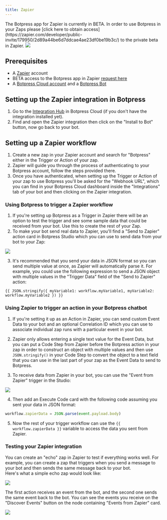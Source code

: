 ```yaml
---
title: Zapier
---
```



<Info>
The Botpress app for Zapier is currently in BETA. In order to use Botpress in your Zaps please [click here to obtain access](https://zapier.com/developer/public-invite/179950/2d89a44be6d7ddcae4ae23df0be19b3c/) to the private beta in Zapier.
</Info>

<img src="./assets/zapier.png" />

## Prerequisites

* A [Zapier](https://zapier.com/) account
* BETA access to the Botpress app in Zapier [request here](https://zapier.com/developer/public-invite/179950/2d89a44be6d7ddcae4ae23df0be19b3c/)
* A [Botpress Cloud account](https://sso.botpress.cloud) and a [Botpress Bot](/guides/quick-start)

## Setting up the Zapier integration in Botpress

1. Go to the [Integration Hub](https://app.botpress.cloud/hub) in Botpress Cloud (if you don't have the integration installed yet).
2. Find and open the Zapier integration then click on the "Install to Bot" button, now go back to your bot.

## Setting up a Zapier workflow

1. Create a new zap in your Zapier account and search for "Botpress" either in the Trigger or Action of your zap.
2. Zapier will guide you through the process of authenticating to your Botpress account, follow the steps provided there.
3. Once you have authenticated, when setting up the Trigger or Action of your zap to use Botpress you'll be asked for the "Webhook URL", which you can find in your Botpress Cloud dashboard inside the "Integrations" tab of your bot and then clicking on the Zapier integration.

### Using Botpress to trigger a Zapier workflow

1. If you're setting up Botpress as a Trigger in Zapier there will be an option to test the trigger and see some sample data that could be received from your bot. Use this to create the rest of your Zap.
2. To make your bot send real data to Zapier, you'll find a "Send to Zapier" action card in Botpress Studio which you can use to send data from your bot to your Zap:

<img src="./assets/zapier-cards.png" />

3. It's recommended that you send your data in JSON format so you can send multiple value at once, as Zapier will automatically parse it. For example, you could use the following expression to send a JSON object with multiple values in the "Trigger Data" field of the "Send to Zapier" action:

```
{{ JSON.stringify({ myVariable1: workflow.myVariable1, myVariable2: workflow.myVariable2 }) }}
```

### Using Zapier to trigger an action in your Botpress chatbot

1. If you're setting it up as an Action in Zapier, you can send custom Event Data to your bot and an optional Correlation ID which you can use to associate individual zap runs with a particular event in your bot.

2. Zapier only allows entering a single text value for the Event Data, but you can put a Code Step from Zapier before the Botpress action in your zap in order to construct an object with multiple values and then use `JSON.stringify()` in your Code Step to convert the object to a text field that you can use in the last part of your zap as the Event Data to send to Botpress.

3. To receive data from Zapier in your bot, you can use the "Event from Zapier" trigger in the Studio:

<img src="./assets/zapier-events.png" />

4. Then add an Execute Code card with the following code assuming you sent your data in JSON format:

```js
workflow.zapierData = JSON.parse(event.payload.body)
```

5. Now the rest of your trigger workflow can use the `{{ workflow.zapierData }}` variable to access the data you sent from Zapier.

### Testing your Zapier integration

You can create an "echo" zap in Zapier to test if everything works well. For example, you can create a zap that triggers when you send a message to your bot and then sends the same message back to your bot.\
Here's what a simple echo zap would look like:

<img src="./assets/zapier-trigger.png" />

The first action receives an event from the bot, and the second one sends the same event back to the bot. You can see the events you receive on the "Discover Events" button on the node containing "Events from Zapier" card.

<img src="./assets/zapier-workflow.png" />
